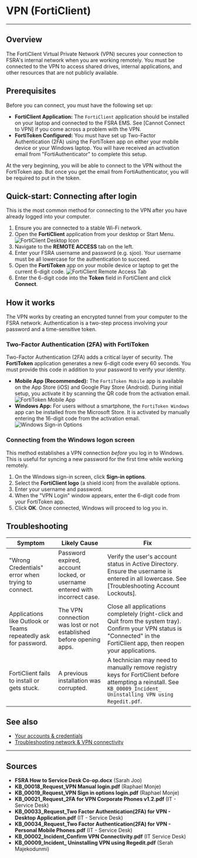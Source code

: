 # VPN (FortiClient)

<hr className="my-4 border-slate-600"/>

## Overview

The FortiClient Virtual Private Network (VPN) secures your connection to FSRA's
internal network when you are working remotely. You must be connected to the VPN
to access shared drives, internal applications, and other resources that are not
publicly available.

## Prerequisites

Before you can connect, you must have the following set up:

* **FortiClient Application:** The `FortiClient` application should be installed on
    your laptop and connected to the FSRA EMS. See [Cannot Connect to VPN] if you come across a problem with the VPN.
* **FortiToken Configured:** You must have set up Two-Factor Authentication
    (2FA) using the FortiToken app on either your mobile device or your Windows
    laptop. You will have received an activation email from "FortiAuthenticator"
    to complete this setup.
<Note>
At the very beginning, you will be able to connect to the VPN without the FortiToken app. But once you get the email from FortiAuthenticator, you will be required to put in the token. 
</Note>

## Quick-start: Connecting after login

This is the most common method for connecting to the VPN after you have already
logged into your computer.

1.  Ensure you are connected to a stable Wi-Fi network.
2.  Open the **FortiClient** application from your desktop or Start Menu.
    ![FortiClient Desktop Icon](/images/forticlient-desktop-icon.png)
3.  Navigate to the **REMOTE ACCESS** tab on the left.
4.  Enter your FSRA username and password (e.g. sjoo).
    <Warning>Your username must be all lowercase for the authentication to succeed.</Warning>
5.  Open the **FortiToken** app on your mobile device or laptop to get the
    current 6-digit code.
    ![FortiClient Remote Access Tab](/images/forticlient-remote-access-tab.png)
6.  Enter the 6-digit code into the **Token** field in FortiClient and click
    **Connect**.
   


## How it works

The VPN works by creating an encrypted tunnel from your computer to the FSRA
network. Authentication is a two-step process involving your password and a
time-sensitive token.

### Two-Factor Authentication (2FA) with FortiToken

Two-Factor Authentication (2FA) adds a critical layer of security. The **FortiToken** application generates
a new 6-digit code every 60 seconds. You must provide this code in addition to
your password to verify your identity.

* **Mobile App (Recommended):** The `FortiToken Mobile` app is available on
    the App Store (iOS) and Google Play Store (Android). During initial setup,
    you activate it by scanning the QR code from the activation email.
    ![FortiToken Mobile App](/images/fortitoken-mobile-app.png) 
* **Windows App:** For users without a smartphone, the `FortiToken Windows` app
    can be installed from the Microsoft Store. It is activated by manually
    entering the 16-digit code from the activation email. 
    ![Windows Sign-in Options](/images/windows-signin-options.png)
### Connecting from the Windows logon screen

This method establishes a VPN connection *before* you log in to Windows. This is
useful for syncing a new password for the first time while working remotely.

1.  On the Windows sign-in screen, click **Sign-in options**.
2.  Select the **FortiClient logo** (a shield icon) from the available options.
3.  Enter your username and password.
4.  When the "VPN Login" window appears, enter the 6-digit code from your
    FortiToken app.
5.  Click **OK**. Once connected, Windows will proceed to log you in.

## Troubleshooting

| Symptom                                                     | Likely Cause                                                              | Fix                                                                                                                                                            |
| ----------------------------------------------------------- | ------------------------------------------------------------------------- | -------------------------------------------------------------------------------------------------------------------------------------------------------------- |
| "Wrong Credentials" error when trying to connect.           | Password expired, account locked, or username entered with incorrect case. | Verify the user's account status in Active Directory. Ensure the username is entered in all lowercase. See [Troubleshooting Account Lockouts]. |
| Applications like Outlook or Teams repeatedly ask for password. | The VPN connection was lost or not established before opening apps.       | Close all applications completely (right-click and Quit from the system tray). Confirm your VPN status is "Connected" in the FortiClient app, then reopen your applications. |
| FortiClient fails to install or gets stuck.                 | A previous installation was corrupted.                                    | A technician may need to manually remove registry keys for FortiClient before attempting a reinstall. See `KB_00009_Incident_ Uninstalling VPN using Regedit.pdf`. |

## See also

* [Your accounts & credentials](./1-accounts-and-credentials.mdx)
* [Troubleshooting network & VPN connectivity](../../part-5-troubleshooting-guides/13-network-and-vpn/1-cannot-connect-to-vpn.mdx)

<hr className="my-8 border-slate-600"/>

## Sources

* **FSRA How to Service Desk Co-op.docx** (Sarah Joo)
* **KB_00018_Request_VPN Manual login.pdf** (Raphael Monje)
* **KB_00019_Request_VPN Sign in options login.pdf** (Raphael Monje)
* **KB_00021_Request_2FA for VPN Corporate Phones v1.2.pdf** (IT - Service Desk)
* **KB_00033_Request_Two Factor Authentication(2FA) for VPN - Desktop Application.pdf** (IT - Service Desk)
* **KB_00034_Request_Two Factor Authentication(2FA) for VPN - Personal Mobile Phones.pdf** (IT - Service Desk)
* **KB_00002_Incident_Confirm VPN Connectivity.pdf** (IT Service Desk)
* **KB_00009_Incident_ Uninstalling VPN using Regedit.pdf** (Serah Majekodunmi)
